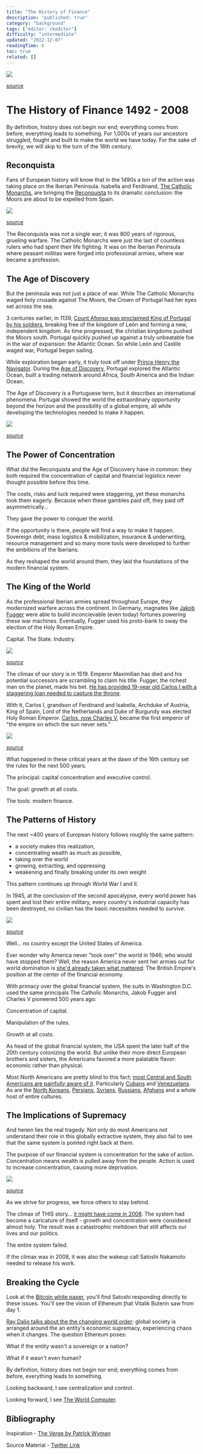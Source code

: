 ```yaml
---
title: "The History of Finance"
description: "published: true"
category: "background"
tags: ["editor: ckeditor"]
difficulty: "intermediate"
updated: "2022-12-07"
readingTime: 6
toc: true
related: []
---
```


![](/images/history-finance-banner.jpeg)

[source](https://commons.wikimedia.org/wiki/File:Fran%C3%A7ois_Duchatel_-_Charles_V_after_his_abdication_embarking_on_a_ship_bound_for_Spain_in_the_port_of_Vlissingen,_Zeeland.jpg)

# The History of Finance 1492 - 2008 

By definition, history does not begin nor end; everything comes from before, everything leads to something. For 1,000s of years our ancestors struggled, fought and built to make the world we have today. For the sake of brevity, we will skip to the turn of the 16th century.

## Reconquista

Fans of European history will know that in the 1490s a ton of the action was taking place on the Iberian Peninsula. Isabella and Ferdinand, [The Catholic Monarchs](https://en.wikipedia.org/wiki/Catholic_Monarchs_of_Spain), are bringing the [Reconquista](https://en.wikipedia.org/wiki/Reconquista) to its dramatic conclusion: the Moors are about to be expelled from Spain.

![](/images/history-finance-reconquista.png)

[source](https://commons.wikimedia.org/wiki/File:Reconquista_%28914-1492%29.svg)

The Reconquista was not a single war; it was 800 years of rigorous, grueling warfare. The Catholic Monarchs were just the last of countless rulers who had spent their life fighting. It was on the Iberian Peninsula where peasant militias were forged into professional armies, where war became a profession.

## The Age of Discovery

But the peninsula was not just a place of war. While The Catholic Monarchs waged holy crusade against The Moors, the Crown of Portugal had her eyes set across the sea.

3 centuries earlier, in 1139, [Count Afonso was proclaimed King of Portugal by his soldiers](https://en.wikipedia.org/wiki/Battle_of_Ourique), breaking free of the kingdom of León and forming a new, independent kingdom. As time progressed, the christian kingdoms pushed the Moors south. Portugal quickly pushed up against a truly unbeatable foe in the war of expansion: the Atlantic Ocean. So while León and Castile waged war, Portugal began sailing.

While exploration began early, it truly took off under [Prince Henry the Navigator](https://en.wikipedia.org/wiki/Prince_Henry_the_Navigator). During the [Age of Discovery](https://en.wikipedia.org/wiki/Age_of_Discovery), Portugal explored the Atlantic Ocean, built a trading network around Africa, South America and the Indian Ocean.

The Age of Discovery is a Portuguese term, but it describes an international phenomena. Portugal showed the world the extraordinary opportunity beyond the horizon and the possibility of a global empire, all while developing the technologies needed to make it happen.

![](/images/history-finance-discovery.jpg)

[*source*](https://www.studentsofhistory.com/routes-of-famous-european-explorers)

## The Power of Concentration

What did the Reconquista and the Age of Discovery have in common: they both required the concentration of capital and financial logistics never thought possible before this time.

The costs, risks and luck required were staggering, yet these monarchs took them eagerly. Because when these gambles paid off, they paid off asymmetrically…

They gave the power to conquer the world.

If the opportunity is there, people will find a way to make it happen. Sovereign debt, mass logistics & mobilization, insurance & underwriting, resource management and so many more tools were developed to further the ambitions of the Iberians.

As they reshaped the world around them, they laid the foundations of the modern financial system.

## The King of the World

As the professional Iberian armies spread throughout Europe, they modernized warfare across the continent. In Germany, magnates like [Jakob Fugger](https://en.wikipedia.org/wiki/Jakob_Fugger) were able to build inconcievable (even today) fortunes powering these war machines. Eventually, Fugger used his proto-bank to sway the election of the Holy Roman Empire.

Capital. The State. Industry.

![](/images/history-finance-fugger.jpg)

[*source*](https://commons.wikimedia.org/wiki/File:Anton_Fugger_burning_the_debenture_bonds_of_Charles_V_in_1535_by_Carl_Ludwig_Friedrich_Becker.jpg)

The climax of our story is in 1519. Emperor Maximilian has died and his potential successors are scrambling to claim his title. Fugger, the richest man on the planet, made his bet. [He has provided 19-year old Carlos I with a staggering loan needed to capture the throne](https://www.emperorcharlesv.com/charles-v-fugger-family/).

With it, Carlos I, grandson of Ferdinand and Isabella, Archduke of Austria, King of Spain, Lord of the Netherlands and Duke of Burgundy was elected Holy Roman Emperor. [Carlos, now Charles V](https://en.wikipedia.org/wiki/Charles_V,_Holy_Roman_Emperor), became the first emperor of "the empire on which the sun never sets."

![](/images/history-finance-spanish-empire.png)

[*source*](https://upload.wikimedia.org/wikipedia/commons/e/e4/Spanish_Empire-World_Map.png)

What happened in these critical years at the dawn of the 16th century set the rules for the next 500 years.

The principal: capital concentration and executive control.

The goal: growth at all costs.

The tools: modern finance.

## The Patterns of History

The next ~400 years of European history follows roughly the same pattern:

*   a society makes this realization,
*   concentrating wealth as much as possible,
*   taking over the world
*   growing, extracting, and oppressing
*   weakening and finally breaking under its own weight

This pattern continues up through World War I and II.

In 1945, at the conclusion of the second apocalypse, every world power has spent and lost their entire military, every country's industrial capacity has been destroyed, no civilian has the basic necessities needed to survive.

![](/images/history-finance-wwii.jpg.webp)

[*source*](https://www.bbc.com/news/uk-34467543)

Well... no country except the United States of America.

Ever wonder why America never "took over" the world in 1946; who would have stopped them? Well, the reason America never sent her armies out for world domination is [she'd already taken what mattered](https://en.wikipedia.org/wiki/Lend-Lease): The British Empire's position at the center of the financial economy.

With primacy over the global financial system, the suits in Washington D.C. used the same principals The Catholic Monarchs, Jakob Fugger and Charles V pioneered 500 years ago:

Concentration of capital.

Manipulation of the rules.

Growth at all costs.

As head of the global financial system, the USA spent the later half of the 20th century colonizing the world. But unlike their more direct European brothers and sisters, the Americans favored a more palatable flavor: economic rather than physical.

Most North Americans are pretty blind to this fact; [most Central and South Americans are painfully aware of it](https://en.wikipedia.org/wiki/United_States_involvement_in_regime_change_in_Latin_America). Particularly [Cubans](https://en.wikipedia.org/wiki/Cuba%E2%80%93United_States_relations) and [Venezuelans](https://en.wikipedia.org/wiki/United_States%E2%80%93Venezuela_relations). As are the [North Koreans](https://en.wikipedia.org/wiki/North_Korea%E2%80%93United_States_relations), [Persians](https://en.wikipedia.org/wiki/Iran%E2%80%93United_States_relations), [Syrians](https://en.wikipedia.org/wiki/Syria%E2%80%93United_States_relations), [Russians](https://en.wikipedia.org/wiki/Russia%E2%80%93United_States_relations), [Afghans](https://en.wikipedia.org/wiki/War_in_Afghanistan_\(2001%E2%80%932021\)) and a whole host of entire cultures.

## The Implications of Supremacy

And herein lies the real tragedy. Not only do most Americans not understand their role in this globally extractive system, they also fail to see that the same system is pointed right back at them.

The purpose of our financial system is concentration for the sake of action. Concentration means wealth is pulled away from the people. Action is used to increase concentration, causing more deprivation.

![](/images/history-finance-inequality.jpeg)

[*source*](https://wir2018.wid.world/)

As we strive for progress, we force others to stay behind.

The climax of THIS story... [it might have come in 2008](https://en.wikipedia.org/wiki/Financial_crisis_of_2007%E2%80%932008). The system had become a caricature of itself - growth and concentration were considered almost holy. The result was a catastrophic meltdown that still affects our lives and our politics.

The entire system failed.

If the climax was in 2008, it was also the wakeup call Satoshi Nakamoto needed to release his work.

## Breaking the Cycle

Look at the [Bitcoin white paper](https://bitcoin.org/bitcoin.pdf), you'll find Satoshi responding directly to these issues. You'll see the vision of Ethereum [t](https://twitter.com/ethereum)hat Vitalik Buterin saw from day 1.

[Ray Dalio talks about the the changing world order](https://www.youtube.com/watch?v=xguam0TKMw8): global society is arranged around the an entity's economic supremacy, experiencing chaos when it changes. The question Ethereum poses:

What if the entity wasn't a sovereign or a nation?

What if it wasn't even human?

By definition, history does not begin nor end; everything comes from before, everything leads to something.

Looking backward, I see centralization and control.

Looking forward, I see [The World Computer](https://ethereum.org/en/).

## Bibliography

Inspiration - [The Verge by Patrick Wyman](https://www.amazon.com/Verge-Reformation-Renaissance-Forty-Years-ebook/dp/B08P1MF813)

Source Material - [Twitter Link](https://twitter.com/logarithmicrex/status/1555762199016062982)

